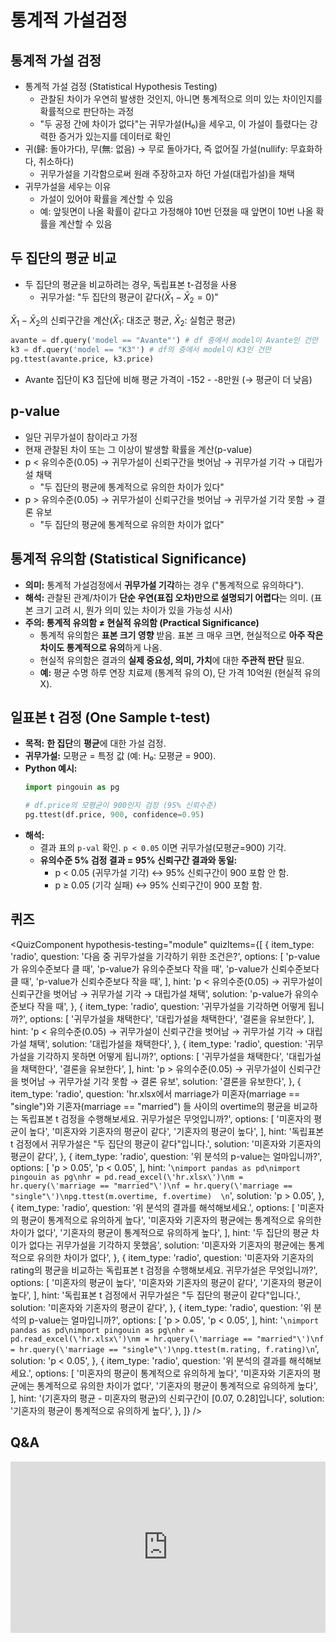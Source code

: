 # 통계적 가설검정

## 통계적 가설 검정

- 통계적 가설 검정 (Statistical Hypothesis Testing)
    - 관찰된 차이가 우연히 발생한 것인지, 아니면 통계적으로 의미 있는 차이인지를 확률적으로 판단하는 과정
    - "두 공정 간에 차이가 없다"는 귀무가설(H₀)을 세우고, 이 가설이 틀렸다는 강력한 증거가 있는지를 데이터로 확인
- 귀(歸: 돌아가다), 무(無: 없음) → 무로 돌아가다, 즉 없어질 가설(nullify: 무효화하다, 취소하다)
    - 귀무가설을 기각함으로써 원래 주장하고자 하던 가설(대립가설)을 채택
- 귀무가설을 세우는 이유
    - 가설이 있어야 확률을 계산할 수 있음
    - 예: 앞뒷면이 나올 확률이 같다고 가정해야 10번 던졌을 때 앞면이 10번 나올 확률을 계산할 수 있음

## 두 집단의 평균 비교

- 두 집단의 평균을 비교하려는 경우, 독립표본 t-검정을 사용
    - 귀무가설: "두 집단의 평균이 같다($\bar{X}_1-\bar{X}_2=0$)"

$\bar{X}_1-\bar{X}_2$의 신뢰구간을 계산($\bar{X}_1$: 대조군 평균, $\bar{X}_2$: 실험군 평균)

```python
avante = df.query('model == "Avante"') # df 중에서 model이 Avante인 건만
k3 = df.query('model == "K3"') # df의 중에서 model이 K3인 건만
pg.ttest(avante.price, k3.price)
```

- Avante 집단이 K3 집단에 비해 평균 가격이 -152 - -8만원 (→ 평균이 더 낮음)


## p-value

- 일단 귀무가설이 참이라고 가정
- 현재 관찰된 차이 또는 그 이상이 발생할 확률을 계산(p-value)
- p < 유의수준(0.05) → 귀무가설이 신뢰구간을 벗어남 → 귀무가설 기각 → 대립가설 채택
    - "두 집단의 평균에 통계적으로 유의한 차이가 있다"
- p > 유의수준(0.05) → 귀무가설이 신뢰구간을 벗어남 → 귀무가설 기각 못함 → 결론 유보
    - "두 집단의 평균에 통계적으로 유의한 차이가 없다"


## 통계적 유의함 (Statistical Significance)

*   **의미:** 통계적 가설검정에서 **귀무가설 기각**하는 경우 ("통계적으로 유의하다").
*   **해석:** 관찰된 관계/차이가 **단순 우연(표집 오차)만으로 설명되기 어렵다**는 의미. (표본 크기 고려 시, 뭔가 의미 있는 차이가 있을 가능성 시사)
*   **주의: 통계적 유의함 ≠ 현실적 유의함 (Practical Significance)**
    *   통계적 유의함은 **표본 크기 영향** 받음. 표본 크 매우 크면, 현실적으로 **아주 작은 차이도 통계적으로 유의**하게 나옴.
    *   현실적 유의함은 결과의 **실제 중요성, 의미, 가치**에 대한 **주관적 판단** 필요.
    *   **예:** 평균 수명 하루 연장 치료제 (통계적 유의 O), 단 가격 10억원 (현실적 유의 X).

## 일표본 t 검정 (One Sample t-test)

*   **목적:** **한 집단**의 **평균**에 대한 가설 검정.
*   **귀무가설:** 모평균 = 특정 값 (예: H₀: 모평균 = 900).
*   **Python 예시:**
    ```python
    import pingouin as pg

    # df.price의 모평균이 900인지 검정 (95% 신뢰수준)
    pg.ttest(df.price, 900, confidence=0.95)
    ```
*   **해석:**
    *   결과 표의 `p-val` 확인. `p < 0.05` 이면 귀무가설(모평균=900) 기각.
    *   **유의수준 5% 검정 결과 = 95% 신뢰구간 결과와 동일:**
        *   p < 0.05 (귀무가설 기각) ↔ 95% 신뢰구간이 900 포함 안 함.
        *   p ≥ 0.05 (기각 실패) ↔ 95% 신뢰구간이 900 포함 함.


## 퀴즈


<QuizComponent hypothesis-testing="module" quizItems={[
    {
        item_type: 'radio',
        question: '다음 중 귀무가설을 기각하기 위한 조건은?',
        options: [
            'p-value가 유의수준보다 클 때',
            'p-value가 유의수준보다 작을 때',
            'p-value가 신뢰수준보다 클 때',
            'p-value가 신뢰수준보다 작을 때',
        ],
        hint: 'p < 유의수준(0.05) → 귀무가설이 신뢰구간을 벗어남 → 귀무가설 기각 → 대립가설 채택',
        solution: 'p-value가 유의수준보다 작을 때',
    },
    {
        item_type: 'radio',
        question: '귀무가설을 기각하면 어떻게 됩니까?',
        options: [
            '귀무가설을 채택한다',
            '대립가설을 채택한다',
            '결론을 유보한다',
        ],
        hint: 'p < 유의수준(0.05) → 귀무가설이 신뢰구간을 벗어남 → 귀무가설 기각 → 대립가설 채택',
        solution: '대립가설을 채택한다',
    },
    {
        item_type: 'radio',
        question: '귀무가설을 기각하지 못하면 어떻게 됩니까?',
        options: [
            '귀무가설을 채택한다',
            '대립가설을 채택한다',
            '결론을 유보한다',
        ],
        hint: 'p > 유의수준(0.05) → 귀무가설이 신뢰구간을 벗어남 → 귀무가설 기각 못함 → 결론 유보',
        solution: '결론을 유보한다',
    },
    {
        item_type: 'radio',
        question: 'hr.xlsx에서 marriage가 미혼자(marriage == "single")와 기혼자(marriage == "married") 들 사이의 overtime의 평균을 비교하는 독립표본 t 검정을 수행해보세요. 귀무가설은 무엇입니까?',
        options: [
            '미혼자의 평균이 높다',
            '미혼자와 기혼자의 평균이 같다',
            '기혼자의 평균이 높다',
        ],
        hint: '독립표본 t 검정에서 귀무가설은 "두 집단의 평균이 같다"입니다.',
        solution: '미혼자와 기혼자의 평균이 같다',
    },
    {
        item_type: 'radio',
        question: '위 분석의 p-value는 얼마입니까?',
        options: [
            'p > 0.05',
            'p < 0.05',
        ],
        hint: '```\nimport pandas as pd\nimport pingouin as pg\nhr = pd.read_excel(\'hr.xlsx\')\nm = hr.query(\'marriage == "married"\')\nf = hr.query(\'marriage == "single"\')\npg.ttest(m.overtime, f.overtime)  \n```',
        solution: 'p > 0.05',
    },
    {
        item_type: 'radio',
        question: '위 분석의 결과를 해석해보세요.',
        options: [
            '미혼자의 평균이 통계적으로 유의하게 높다',
            '미혼자와 기혼자의 평균에는 통계적으로 유의한 차이가 없다',
            '기혼자의 평균이 통계적으로 유의하게 높다',
        ],
        hint: '두 집단의 평균 차이가 없다는 귀무가설을 기각하지 못했음',
        solution: '미혼자와 기혼자의 평균에는 통계적으로 유의한 차이가 없다',
    },
    {
        item_type: 'radio',
        question: '미혼자와 기혼자의 rating의 평균을 비교하는 독립표본 t 검정을 수행해보세요. 귀무가설은 무엇입니까?',
        options: [
            '미혼자의 평균이 높다',
            '미혼자와 기혼자의 평균이 같다',
            '기혼자의 평균이 높다',
        ],
        hint: '독립표본 t 검정에서 귀무가설은 "두 집단의 평균이 같다"입니다.',
        solution: '미혼자와 기혼자의 평균이 같다',
    },
    {
        item_type: 'radio',
        question: '위 분석의 p-value는 얼마입니까?',
        options: [
            'p > 0.05',
            'p < 0.05',
        ],
        hint: '```\nimport pandas as pd\nimport pingouin as pg\nhr = pd.read_excel(\'hr.xlsx\')\nm = hr.query(\'marriage == "married"\')\nf = hr.query(\'marriage == "single"\')\npg.ttest(m.rating, f.rating)\n```',
        solution: 'p < 0.05',
    },
    {
        item_type: 'radio',
        question: '위 분석의 결과를 해석해보세요.',
        options: [
            '미혼자의 평균이 통계적으로 유의하게 높다',
            '미혼자와 기혼자의 평균에는 통계적으로 유의한 차이가 없다',
            '기혼자의 평균이 통계적으로 유의하게 높다',
        ],
        hint: '(기혼자의 평균 - 미혼자의 평균)의 신뢰구간이 [0.07, 0.28]입니다',
        solution: '기혼자의 평균이 통계적으로 유의하게 높다',
    },
]} />


## Q&A
<iframe src="https://tally.so/embed/wbOOKg?alignLeft=1&hideTitle=1&transparentBackground=1&dynamicHeight=0" loading="lazy" width="100%" height="274" frameborder="0" marginheight="0" marginwidth="0" title="Q&A"></iframe>
